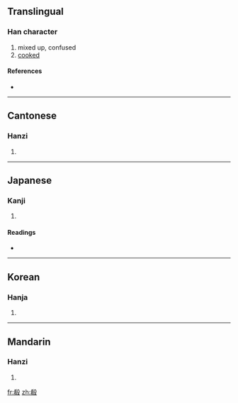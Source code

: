 ==Translingual==

===Han character===
{{Han char|rn=79|rad=殳|as=08|sn=12|four=4724<sub>7</sub>|canj=大月竹弓水 (KBHNE)}}

# mixed up, confused
# [[cooked]]

====References====
* {{Han ref|kx=0586.060|dkj=16647|dj=0978.130|hdz=32160.130|uh=6BBD|ud=27581|bh=D9E2|bd=55778}}

----

==Cantonese==

===Hanzi===
{{yue-hanzi|jyut=|y=ngaau4}}

# {{defn|Cantonese|sort=殳08}}

----

==Japanese==

===Kanji===
{{ja-kanji|grade=|rs=殳08}}

# {{defn|Japanese|sort=殳08}}

====Readings====
* {{ja-readings|on=[[こう]] (kō), [[ぎょう]] (gyō)|kun=[[まじる]] (majiru)}}

----

==Korean==

===Hanja===
{{ko-hanja|hangeul=효|eumhun=|rv=hyo|mr=hyo|y=hyo}}

# {{defn|Korean|sort=殳08}}

----

==Mandarin==

===Hanzi===
{{cmn-hanzi|pin=[[xiáo]] ([[xiao2]]), [[xiào]] ([[xiao4]]), [[yáo]] ([[yao2]])|wg=hsiao<sup>2</sup>, hsiao<sup>4</sup>, yao<sup>2</sup>}}

# {{defn|Mandarin|sort=殳08}}

[[fr:殽]]
[[zh:殽]]